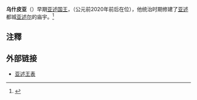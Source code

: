 {{Infobox Monarch 
| name = 乌什皮亚
| title = [[亚述君主列表|亚述国王]] 
| image = 
| caption = 
| reign = 公元前2020年前后
| predecessor =[[阿扎拉赫|阿扎拉赫]]
| successor =[[阿皮亚沙尔|阿皮亚沙尔]]
| father =
| mother = 
| date of birth   = 
| place of birth  =
| date of death   =公元前2020年前后  
| place of death  =
|}}
'''乌什皮亚'''（{{lang-en|Ushpia}}）早期[[亚述君主列表|亚述国王]]，（公元前2020年前后在位），他统治时期修建了[[亚述|亚述]]都城[[亚述尔|亚述尔]]的庙宇。<ref>{{Cite web |url=http://www.aina.org/aol/kinglist |title=存档副本 |accessdate=2012-07-10 |archive-date=2012-07-22 |archive-url=https://web.archive.org/web/20120722194906/http://www.aina.org/aol/kinglist |dead-url=no }}</ref>

{{start box}}
{{succession box|title=[[亚述君主列表|亚述国王]]|before=[[阿扎拉赫|阿扎拉赫]]|after=[[阿皮亚沙尔|阿皮亚沙尔]]|years=前2020年}}
{{end box}} 

== 注釋 ==
{{reflist}}

==外部链接==
*[http://www.aina.org/aol/kinglist 亚述王表]{{Wayback|url=http://www.aina.org/aol/kinglist |date=20120722194906 }}

{{亚述国王}}

{{君王小作品}}